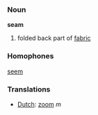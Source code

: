 === Noun ===

'''seam'''

#folded back part of [[fabric]]

=== Homophones ===
[[seem]]

=== Translations ===
*[[Dutch]]: [[zoom]] ''m''